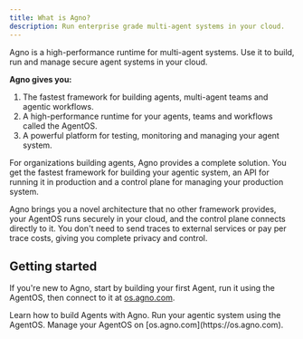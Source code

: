 ```yaml
---
title: What is Agno?
description: Run enterprise grade multi-agent systems in your cloud.
---
```


Agno is a high-performance runtime for multi-agent systems. Use it to build, run and manage secure agent systems in your cloud.

**Agno gives you:**

1. The fastest framework for building agents, multi-agent teams and agentic workflows.
2. A high-performance runtime for your agents, teams and workflows called the AgentOS.
3. A powerful platform for testing, monitoring and managing your agent system.

For organizations building agents, Agno provides a complete solution. You get the fastest framework for building your agentic system, an API for running it in production and a control plane for managing your production system.

Agno brings you a novel architecture that no other framework provides, your AgentOS runs securely in your cloud, and the control plane connects directly to it. You don't need to send traces to external services or pay per trace costs, giving you complete privacy and control.

## Getting started

If you're new to Agno, start by building your first Agent, run it using the AgentOS, then connect to it at [os.agno.com](https://os.agno.com).

<CardGroup cols={3}>
  <Card
    title="Build your first Agent"
    icon="user-astronaut"
    iconType="duotone"
    href="/introduction/first-agent"
  >
    Learn how to build Agents with Agno.
  </Card>
  <Card
    title="Run your AgentOS"
    icon="rocket-launch"
    iconType="duotone"
    href="introduction/run-agentos"
  >
    Run your agentic system using the AgentOS.
  </Card>
  <Card
    title="Manage your AgentOS"
    icon="rocket-launch"
    iconType="duotone"
    href="introduction/manage-agentos"
  >
    Manage your AgentOS on [os.agno.com](https://os.agno.com).
  </Card>
</CardGroup>


